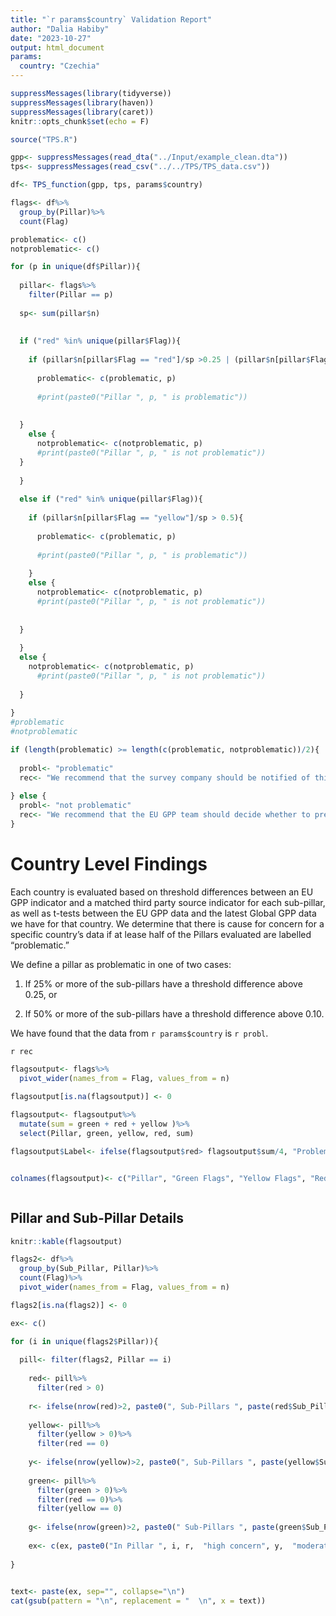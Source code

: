 ```yaml
---
title: "`r params$country` Validation Report"
author: "Dalia Habiby"
date: "2023-10-27"
output: html_document
params:
  country: "Czechia"
---
```


```r

suppressMessages(library(tidyverse))
suppressMessages(library(haven))
suppressMessages(library(caret))
knitr::opts_chunk$set(echo = F)

source("TPS.R")

gpp<- suppressMessages(read_dta("../Input/example_clean.dta"))
tps<- suppressMessages(read_csv("../../TPS/TPS_data.csv"))
```


```r
df<- TPS_function(gpp, tps, params$country)
```

```r
flags<- df%>%
  group_by(Pillar)%>%
  count(Flag)

problematic<- c()
notproblematic<- c()

for (p in unique(df$Pillar)){
  
  pillar<- flags%>%
    filter(Pillar == p)
  
  sp<- sum(pillar$n)
  
  
  if ("red" %in% unique(pillar$Flag)){
  
    if (pillar$n[pillar$Flag == "red"]/sp >0.25 | (pillar$n[pillar$Flag == "red"] + pillar$n[pillar$Flag == "yellow"])/sp > 0.5){
      
      problematic<- c(problematic, p)
    
      #print(paste0("Pillar ", p, " is problematic"))
    
    
  }
    else {
      notproblematic<- c(notproblematic, p)
      #print(paste0("Pillar ", p, " is not problematic"))
  }
    
  }
  
  else if ("red" %in% unique(pillar$Flag)){
    
    if (pillar$n[pillar$Flag == "yellow"]/sp > 0.5){
      
      problematic<- c(problematic, p)
    
      #print(paste0("Pillar ", p, " is problematic"))
      
    }
    else {
      notproblematic<- c(notproblematic, p)
      #print(paste0("Pillar ", p, " is not problematic"))
    
    
  }
  
  }
  else {
    notproblematic<- c(notproblematic, p)
      #print(paste0("Pillar ", p, " is not problematic"))
    
  }
  
}
#problematic
#notproblematic

if (length(problematic) >= length(c(problematic, notproblematic))/2){
  
  probl<- "problematic"
  rec<- "We recommend that the survey company should be notified of this concern and instructed about how to remedy it."
  
} else {
  probl<- "not problematic"
  rec<- "We recommend that the EU GPP team should decide whether to present any concern to the survey company."
}
```
# Country Level Findings

Each country is evaluated based on threshold differences between an EU GPP indicator and a matched third party source indicator for each sub-pillar, as well as t-tests between the EU GPP data and the latest Global GPP data we have for that country. We determine that there is cause for concern for a specific country's data if at lease half of the Pillars evaluated are labelled "problematic."

We define a pillar as problematic in one of two cases:
  
1. If 25% or more of the sub-pillars have a threshold difference above 0.25, or
  
2. If 50% or more of the sub-pillars have a threshold difference above 0.10.

We have found that the data from `r params$country` is `r probl`.

`r rec`


```r
flagsoutput<- flags%>%
  pivot_wider(names_from = Flag, values_from = n)

flagsoutput[is.na(flagsoutput)] <- 0
  
flagsoutput<- flagsoutput%>%
  mutate(sum = green + red + yellow )%>%
  select(Pillar, green, yellow, red, sum)

flagsoutput$Label<- ifelse(flagsoutput$red> flagsoutput$sum/4, "Problematic", ifelse(flagsoutput$red+flagsoutput$yellow > flagsoutput$sum/2, "Problematic", ifelse(flagsoutput$yellow > flagsoutput$sum/2, "Problematic", "Not Problematic")))


colnames(flagsoutput)<- c("Pillar", "Green Flags", "Yellow Flags", "Red Flags", "Total Sub-Pillars", "Label")



```

## Pillar and Sub-Pillar Details

```r
knitr::kable(flagsoutput)

```


```r

flags2<- df%>%
  group_by(Sub_Pillar, Pillar)%>%
  count(Flag)%>%
  pivot_wider(names_from = Flag, values_from = n)

flags2[is.na(flags2)] <- 0

ex<- c()

for (i in unique(flags2$Pillar)){
  
  pill<- filter(flags2, Pillar == i)
  
    red<- pill%>%
      filter(red > 0)
    
    r<- ifelse(nrow(red)>2, paste0(", Sub-Pillars ", paste(red$Sub_Pillar[1:(nrow(red)-1)], sep="' '", collapse=", "), ", and ", red$Sub_Pillar[[nrow(red)]], " have "), ifelse(nrow(red) == 2, paste0(", Sub-Pillars ", red$Sub_Pillar[[1]], " and ", red$Sub_Pillar[[2]], " have "), ifelse(nrow(red) ==1, paste0(", Sub-Pillar ", red$Sub_Pillar[[1]], " has "), ifelse(nrow(red)== 0, ", no Sub-Pillars have "))))
    
    yellow<- pill%>%
      filter(yellow > 0)%>%
      filter(red == 0)
    
    y<- ifelse(nrow(yellow)>2, paste0(", Sub-Pillars ", paste(yellow$Sub_Pillar[1:(nrow(yellow)-1)], sep="' '", collapse=", "), ", and ", yellow$Sub_Pillar[[nrow(yellow)]], " have "), ifelse(nrow(yellow) == 2, paste0(", Sub-Pillars ", yellow$Sub_Pillar[[1]], " and ", yellow$Sub_Pillar[[2]], " have "), ifelse(nrow(yellow) ==1, paste0(", Sub-Pillar ", yellow$Sub_Pillar[[1]], " has "), ifelse(nrow(yellow)== 0, ", no Sub-Pillars have "))))
    
    green<- pill%>%
      filter(green > 0)%>%
      filter(red == 0)%>%
      filter(yellow == 0)
    
    g<- ifelse(nrow(green)>2, paste0(" Sub-Pillars ", paste(green$Sub_Pillar[1:(nrow(green)-1)], sep="' '", collapse=", "), ", and ", green$Sub_Pillar[[nrow(green)]], " have "), ifelse(nrow(green) == 2, paste0(" Sub-Pillars ", green$Sub_Pillar[[1]], " and ", green$Sub_Pillar[[2]], " have "), ifelse(nrow(green) ==1, paste0(" Sub-Pillar ", green$Sub_Pillar[[1]], " has "), ifelse(nrow(green)== 0, " no Sub-Pillars have "))))
    
    ex<- c(ex, paste0("In Pillar ", i, r,  "high concern", y,  "moderate concern, and", g, "little to no concern."))
    
}

 
text<- paste(ex, sep="", collapse="\n")
cat(gsub(pattern = "\n", replacement = "  \n", x = text))
```



